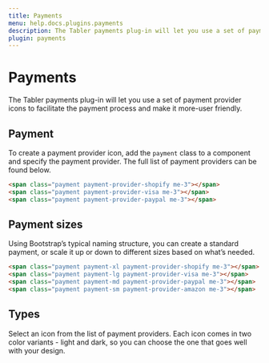 ```yaml
---
title: Payments
menu: help.docs.plugins.payments
description: The Tabler payments plug-in will let you use a set of payment provider icons to facilitate the payment process and make it more-user friendly.
plugin: payments
---
```


# Payments

The Tabler payments plug-in will let you use a set of payment provider icons to facilitate the payment process and make it more-user friendly.

## Payment

To create a payment provider icon, add the `payment` class to a component and specify the payment provider. The full list of payment providers can be found below.

~~~html
<span class="payment payment-provider-shopify me-3"></span>
<span class="payment payment-provider-visa me-3"></span>
<span class="payment payment-provider-paypal me-3"></span>
~~~


## Payment sizes

Using Bootstrap’s typical naming structure, you can create a standard payment, or scale it up or down to different sizes based on what’s needed.

~~~html
<span class="payment payment-xl payment-provider-shopify me-3"></span>
<span class="payment payment-lg payment-provider-visa me-3"></span>
<span class="payment payment-md payment-provider-paypal me-3"></span>
<span class="payment payment-sm payment-provider-amazon me-3"></span>
~~~


## Types

Select an icon from the list of payment providers. Each icon comes in two color variants - light and dark, so you can choose the one that goes well with your design.

<PaymentsTable />

